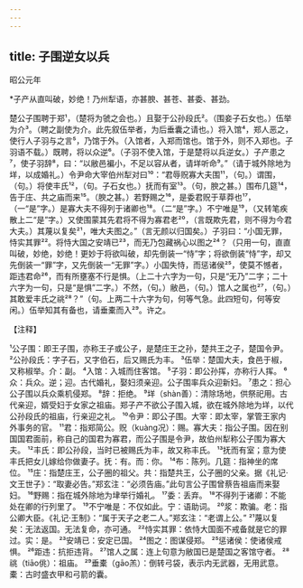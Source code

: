 ```yaml
---
---
---
```

title: 子围逆女以兵
---



昭公元年

*子产从直叫破，妙绝！乃州犁语，亦甚腴、甚苍、甚委、甚劲。

楚公子围聘于郑¹，（楚将为虢之会也。）且娶于公孙段氏²。（围妾子石女也。）伍举为介³。（聘之副使为介。此先叙伍举者，为后垂囊之请也。）将入馆⁴，郑人恶之，使行人子羽与之言⁵，乃馆于外。（入馆者，入郑而馆也。馆于外，则不入郑也。子羽语不载。）既聘，将以众逆⁶。（子羽不使入馆，于是楚将以兵逆女。）子产患之⁷，使子羽辞⁸，曰：“以敝邑褊小，不足以容从者，请垟听命⁹。”（请于城外除地为垟，以成婚礼。）令尹命大宰伯州犁对曰¹⁰：“君辱贶寡大夫围¹¹，（句。）谓围，（句。）将使丰氏¹²，（句。子石女也。）抚而有室¹³。（句，腴之甚。）围布几筵¹⁴，告于庄、共之庙而来¹⁵。（腴之甚。）若野赐之¹⁶，是委君贶于草莽也¹⁷，（一“是”字。）是寡大夫不得列于诸卿也¹⁸。（二“是”字。）不宁唯是¹⁹，（又转笔疾散上二“是”字。）又使围蒙其先君将不得为寡君老²⁰，（言既欺先君，则不得为今君大夫。）其蔑以复矣²¹，唯大夫图之。”（言无颜以归国矣。）子羽曰：“小国无罪，恃实其罪²²。将恃大国之安靖已²³，而无乃包藏祸心以图之²⁴？（只用一句，直直叫破，妙绝，妙绝！更妙于将欲叫破，却先倒装一“恃”字；将欲倒装“恃”字，却又先倒装一“罪”字，又先倒装一“无罪”字。）小国失恃，而惩诸侯²⁵，使莫不憾者，距违君命²⁶，而有所壅塞不行是惧。（上二十六字为一句，只是“无乃”二字；二十六字为一句，只是“是惧”二字。）不然，（句。）敝邑，（句。）馆人之属也²⁷，（句。）其敢爱丰氏之祧²⁸？”（句。上两二十六字为句，何等气急。此四短句，何等安闲。）伍举知其有备也，请垂橐而入²⁹。许之。

【注释】

¹公子围：即王子围，亦称王子或公子，是楚庄王之孙，楚共王之子，楚国令尹。
²公孙段氏：字子石，又字伯石，后又赐氏为丰。
³伍举：楚国大夫，食邑于椒，又称椒举。介：副。
⁴入馆：入城而住客馆。
⁵子羽：即公孙挥，亦称行人挥。
⁶众：兵众。逆；迎。古代婚礼，娶妇须亲迎。公子围率兵众迎新妇。
⁷患之：担心公子围以兵众乘机侵郑。
⁸辞：拒绝。
⁹垟（shàn善）：清除场地，供祭祀用。古代亲迎，婿受妇于女家之祖庙。郑子产不欲公子围入城，欲在城外除地为垟，以代公孙段氏的祖庙，行亲迎之礼。
¹⁰令尹：即公子围。大宰：即太宰，掌管王家内外事务的官。
¹¹君：指郑简公。贶（kuàng况）：赐。寡大夫：指公子围。因在别国国君面前，称自己的国君为寡君，而公子围是令尹，故伯州犁称公子围为寡大夫。
¹²丰氏：即公孙段，当时已被赐氏为丰，故又称丰氏。
¹³抚而有室；意为使丰氏把女儿嫁给你做妻子。抚：有。而：你。
¹⁴布：陈列。几筵：指神坐的席位。
¹⁵庄：指楚庄王，公子圈的祖父。共：指楚共王，公子圈的父亲。据《礼记·文王世子》：“取妻必告。”郑玄注：“必须告庙。”此句言公子围曾蔡告祖庙而来娶妇。
¹⁶野赐：指在城外除地为垏举行婚礼。
¹⁷委：丢弃。
¹⁸不得列于诸卿：不能处在卿的行列里了。
¹⁹不宁唯是：不仅如此。宁：语助词。
²⁰浆：欺骗。老：指公卿大臣。《礼记·王制》：“属于天子之老二人。”郑玄注：“老谓上公。”
²¹蔑以复矣：无法返国。无法复命，亦可通。
²²恃实其罪：依恃大国面不戒备就是它的罪过。实：是。
²³安靖已：安定已国。
²⁴图之：图谋侵郑。
²⁵惩诸侯：使诸侯戒惧。
²⁶距违：抗拒违背。
²⁷馆人之属：连上句意为敝国已是楚国之客馆守者。
²⁸祧（tiāo佻）：祖庙。
²⁹垂橐（gāo羔）：倒转弓袋，表示内无武器，无用武意。橐：古时盛衣甲和弓箭的囊。
